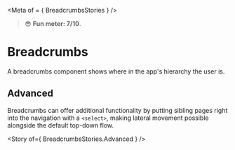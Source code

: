 
<Meta of = { BreadcrumbsStories } />

> 😎 **Fun meter: 7/10**.

# Breadcrumbs

A breadcrumbs component shows where in the app's hierarchy the user is.

<Canvas>
  <Story of={ BreadcrumbsStories.Basic } />
</Canvas>

## Advanced

Breadcrumbs can offer additional functionality by putting sibling pages right into the navigation with a `<select>`,
making lateral movement possible alongside the default top-down flow.

  <Story of={ BreadcrumbsStories.Advanced } />